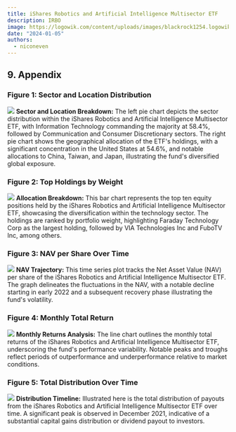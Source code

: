 ```yaml
---
title: iShares Robotics and Artificial Intelligence Multisector ETF
description: IRBO
image: https://logowik.com/content/uploads/images/blackrock1254.logowik.com.webp
date: "2024-01-05"
authors:
  - niconeven
---
```


## 9. Appendix

### Figure 1: Sector and Location Distribution

![](https://i.ibb.co/BwX7jPc/holdings-2.png)
**Sector and Location Breakdown:** The left pie chart depicts the sector distribution within the iShares Robotics and Artificial Intelligence Multisector ETF, with Information Technology commanding the majority at 58.4%, followed by Communication and Consumer Discretionary sectors. The right pie chart shows the geographical allocation of the ETF's holdings, with a significant concentration in the United States at 54.6%, and notable allocations to China, Taiwan, and Japan, illustrating the fund's diversified global exposure.

### Figure 2: Top Holdings by Weight

![](https://i.ibb.co/L5J5JsP/holdings.png)
**Allocation Breakdown:** This bar chart represents the top ten equity positions held by the iShares Robotics and Artificial Intelligence Multisector ETF, showcasing the diversification within the technology sector. The holdings are ranked by portfolio weight, highlighting Faraday Technology Corp as the largest holding, followed by VIA Technologies Inc and FuboTV Inc, among others.

### Figure 3: NAV per Share Over Time

![](https://i.ibb.co/8Y85K1s/historical.png)
**NAV Trajectory:** This time series plot tracks the Net Asset Value (NAV) per share of the iShares Robotics and Artificial Intelligence Multisector ETF. The graph delineates the fluctuations in the NAV, with a notable decline starting in early 2022 and a subsequent recovery phase illustrating the fund's volatility.

### Figure 4: Monthly Total Return

![](https://i.ibb.co/Bt758M0/performance.png)
**Monthly Returns Analysis:** The line chart outlines the monthly total returns of the iShares Robotics and Artificial Intelligence Multisector ETF, underscoring the fund's performance variability. Notable peaks and troughs reflect periods of outperformance and underperformance relative to market conditions.

### Figure 5: Total Distribution Over Time

![](https://i.ibb.co/QK7bnjY/distributions.png)
**Distribution Timeline:** Illustrated here is the total distribution of payouts from the iShares Robotics and Artificial Intelligence Multisector ETF over time. A significant peak is observed in December 2021, indicative of a substantial capital gains distribution or dividend payout to investors.
